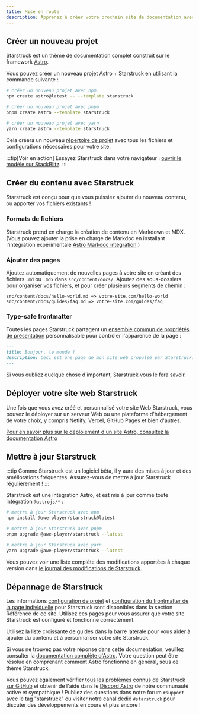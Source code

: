 ```yaml
---
title: Mise en route
description: Apprenez à créer votre prochain site de documentation avec Starstruck by Astro.
---
```



## Créer un nouveau projet

Starstruck est un thème de documentation complet construit sur le framework [Astro](https://astro.build).

Vous pouvez créer un nouveau projet Astro + Starstruck en utilisant la commande suivante :

<Tabs>
<TabItem label="npm">

```sh
# créer un nouveau projet avec npm
npm create astro@latest -- --template starstruck
```

</TabItem>
<TabItem label="pnpm">

```sh
# créer un nouveau projet avec pnpm
pnpm create astro --template starstruck
```

</TabItem>
<TabItem label="Yarn">

```sh
# créer un nouveau projet avec yarn
yarn create astro --template starstruck
```

</TabItem>
</Tabs>

Cela créera un nouveau [répertoire de projet](/fr/guides/project-structure/) avec tous les fichiers et configurations nécessaires pour votre site.

:::tip[Voir en action]
Essayez Starstruck dans votre navigateur :
[ouvrir le modèle sur StackBlitz](https://stackblitz.com/github/withastro/starstruck/tree/main/examples/basics).
:::

## Créer du contenu avec Starstruck

Starstruck est conçu pour que vous puissiez ajouter du nouveau contenu, ou apporter vos fichiers existants !

### Formats de fichiers

Starstruck prend en charge la création de contenu en Markdown et MDX. (Vous pouvez ajouter la prise en charge de Markdoc en installant l'intégration expérimentale [Astro Markdoc integration](https://docs.astro.build/fr/guides/integrations-guide/markdoc/).)

### Ajouter des pages

Ajoutez automatiquement de nouvelles pages à votre site en créant des fichiers `.md` ou `.mdx` dans `src/content/docs/`. Ajoutez des sous-dossiers pour organiser vos fichiers, et pour créer plusieurs segments de chemin :

```
src/content/docs/hello-world.md => votre-site.com/hello-world
src/content/docs/guides/faq.md => votre-site.com/guides/faq
```

### Type-safe frontmatter

Toutes les pages Starstruck partagent un [ensemble commun de propriétés de présentation](/fr/reference/frontmatter/) personnalisable pour contrôler l'apparence de la page :

```md
---
title: Bonjour, le monde !
description: Ceci est une page de mon site web propulsé par Starstruck.
---
```

Si vous oubliez quelque chose d'important, Starstruck vous le fera savoir.

## Déployer votre site web Starstruck

Une fois que vous avez créé et personnalisé votre site Web Starstruck, vous pouvez le déployer sur un serveur Web ou une plateforme d'hébergement de votre choix, y compris Netlify, Vercel, GitHub Pages et bien d'autres.

[Pour en savoir plus sur le déploiement d'un site Astro, consultez la documentation Astro](https://docs.astro.build/fr/guides/deploy/)

## Mettre à jour Starstruck

:::tip
Comme Starstruck est un logiciel bêta, il y aura des mises à jour et des améliorations fréquentes. Assurez-vous de mettre à jour Starstruck régulièrement !
:::

Starstruck est une intégration Astro, et est mis à jour comme toute intégration `@astrojs/*` :

<Tabs>
<TabItem label="npm">

```sh
# mettre à jour Starstruck avec npm
npm install @awe-player/starstruck@latest
```

</TabItem>
<TabItem label="pnpm">

```sh
# mettre à jour Starstruck avec pnpm
pnpm upgrade @awe-player/starstruck --latest
```

</TabItem>
<TabItem label="Yarn">

```sh
# mettre à jour Starstruck avec yarn
yarn upgrade @awe-player/starstruck --latest
```

</TabItem>
</Tabs>

Vous pouvez voir une liste complète des modifications apportées à chaque version dans [le journal des modifications de Starstruck](https://github.com/withastro/starstruck/blob/main/packages/starstruck/CHANGELOG.md).

## Dépannage de Starstruck

Les informations [configuration de projet](/fr/reference/configuration/) et [configuration du frontmatter de la page individuelle](/fr/reference/frontmatter/) pour Starstruck sont disponibles dans la section Référence de ce site. Utilisez ces pages pour vous assurer que votre site Starstruck est configuré et fonctionne correctement.

Utilisez la liste croissante de guides dans la barre latérale pour vous aider à ajouter du contenu et à personnaliser votre site Starstruck.

Si vous ne trouvez pas votre réponse dans cette documentation, veuillez consulter la [documentation complète d'Astro](https://docs.astro.build). Votre question peut être résolue en comprenant comment Astro fonctionne en général, sous ce thème Starstruck.

Vous pouvez également vérifier [tous les problèmes connus de Starstruck sur GitHub](https://github.com/withastro/starstruck/issues) et obtenir de l'aide dans le [Discord Astro](https://astro.build/chat/) de notre communauté active et sympathique ! Publiez des questions dans notre forum `#support` avec le tag "starstruck" ou visiter notre canal dédié `#starstruck` pour discuter des développements en cours et plus encore !
